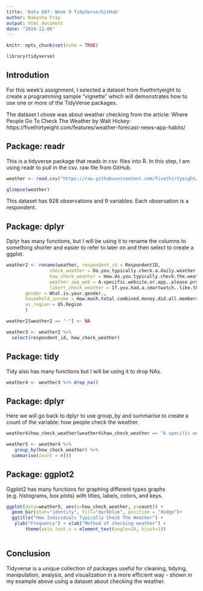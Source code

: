 ---
title: 'Data 607: Week 9 TidyVerse/GitHub'
author: Nakesha Fray
output: html_document
date: "2024-11-06"
---

```{r setup, include=FALSE}
knitr::opts_chunk$set(echo = TRUE)

library(tidyverse)
```

## Introdution

For this week's assignment, I selected a dataset from fivethirtyeight to create a programming sample “vignette" which will demonstrates how to use one or more of the TidyVerse packages.

The dataset I chose was about weather checking from the article: Where People Go To Check The Weather by Walt Hickey: https://fivethirtyeight.com/features/weather-forecast-news-app-habits/

## Package: readr
This is a tidyverse package that reads in csv. files into R. In this step, I am using readr to pull in the csv. raw file from GitHub.

```{r readr}
weather <- read.csv("https://raw.githubusercontent.com/fivethirtyeight/data/refs/heads/master/weather-check/weather-check.csv")

glimpse(weather)
```

This dataset has 928 observations and 9 variables. Each observation is a respondent. 

## Package: dplyr

Dplyr has many functions, but I will be using it to rename the columns to something shorter and easier to refer to later on and then select to create a ggplot.

```{r rename}

weather2 <- rename(weather, respondent_id = RespondentID,
                check_weather = Do.you.typically.check.a.daily.weather.report.,
                how_check_weather = How.do.you.typically.check.the.weather.,
                weather_app_web = A.specific.website.or.app..please.provide.the.answer.,
                likert_check_weather = If.you.had.a.smartwatch..like.the.soon.to.be.released.Apple.Watch...how.likely.or.unlikely.would.you.be.to.check.the.weather.on.that.device.,
       gender = What.is.your.gender.,
       household_income = How.much.total.combined.money.did.all.members.of.your.HOUSEHOLD.earn.last.year.,
       us_region = US.Region                   
       )

weather2[weather2 == "-"] <- NA
```

```{r select}
weather3 <- weather2 %>%
  select(respondent_id, how_check_weather)
```

## Package: tidy

Tidy also has many functions but I will be using it to drop NAs.

```{r tidy}
weather4 <- weather3 %>% drop_na()
```

## Package: dplyr

Here we will go back to dplyr to use group_by and summarise to create a count of the variable: how people check the weather.

```{r groupby_and_summarise}

weather4$how_check_weather[weather4$how_check_weather == "A specific website or app (please provide the answer)"] <- "Other"

weather5 <- weather4 %>%
   group_by(how_check_weather) %>%
  summarise(count = n())

```

## Package: ggplot2

Ggplot2 has many functions for graphing different types graphs (e.g. histograms, box plots) with titles, labels, colors, and keys.

```{r ggplot}

ggplot(data=weather5, aes(x=how_check_weather, y=count)) +
  geom_bar(stat="identity", fill="darkblue", position = "dodge")+
  ggtitle("How Individuals Typically Check The Weather") +
   ylab("Frequency") + xlab("Method of checking weather") +
       theme(axis.text.x = element_text(angle=20, hjust=1))
  
```

## Conclusion

Tidyverse is a unique collection of packages useful for cleaning, tidying, manipulation, analysis, and visualization in a more efficient way - shown in my example above using a dataset about checking the weather.
